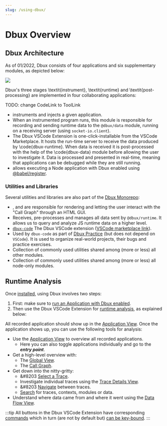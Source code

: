```yaml
---
slug: /using-dbux/
---
```


# Dbux Overview


<TOC toc={toc} />


## Dbux Architecture

As of 01/2022, Dbux consists of four applications and six supplementary modules, as depicted below:

<Img src="architecture-v001.png" />

Dbux's three stages \textit{instrument}, \textit{runtime} and \textit{post-processing} are implemented in four collaborating applications:

TODO: change CodeLink to ToolLink

* <CodeLink path="dbux-babel-plugin" /> instruments and injects <CodeLink path="dbux-runtime" /> a given application.
* <CodeLink path="dbux-runtime" /> When an instrumented program runs, this module is responsible for recording and sending runtime data to the `@dbux/data` module, running on a receiving server (using `socket-io.client`).
* The Dbux VSCode Extension is one-click-installable from the VSCode Marketplace. It hosts the run-time server to receive the data produced by \code{dbux-runtime}. When data is received it is post-processed with the help of the \code{dbux-data} module before allowing the user to investigate it. Data is processed and presented in real-time, meaning that applications can be debugged while they are still running.
* <CodeLink path="dbux-cli" /> allows executing a Node application with Dbux enabled using [@babel/register](https://babeljs.io/docs/en/babel-register).


### Utilities and Libraries

Several utilities and libraries are also part of the [Dbux Monorepo](https://github.com/Domiii/dbux):

* <CodeLink path="dbux-graph-common" />, <CodeLink path="dbux-graph-client" /> and <CodeLink path="dbux-graph-host" /> are responsible for rendering and letting the user interact with the "Call Graph" through an HTML GUI.
* <CodeLink path="dbux-data" /> Receives, pre-processes and manages all data sent by `@dbux/runtime`. It allows us to query and analyze JS runtime data on a higher level.
* [`dbux-code`](./tools-and-configuration/dbux-code) The Dbux VSCode extension ([VSCode marketplace link](https://marketplace.visualstudio.com/items?itemName=Domi.dbux-code)).
* <CodeLink path="dbux-projects" /> Used by `dbux-code` as part of [Dbux Practice](../dbux-practice) (but does not depend on `VSCode`). It is used to organize real-world projects, their bugs and practice exercises.
* <CodeLink path="dbux-common" /> Collection of commonly used utilities shared among (more or less) all other modules.
* <CodeLink path="dbux-common-node" /> Collection of commonly used utilities shared among (more or less) all node-only modules.


## Runtime Analysis

Once [installed](./using-dbux/installation), using Dbux involves two steps:

1. First: make sure to [run an Application with Dbux enabled](./02-enable-dbux.mdx).
2. Then use the Dbux VSCode Extension for [runtime analysis](./00-dbux-overview.mdx#runtime-analysis), as explained below:

All recorded application should show up in the [Application View](./using-dbux/06-applications.mdx).
Once the application shows up, you can use the following tools for analysis:

* Use the [Application View](./using-dbux/applications) to overview all recorded applications.
  * Here you can also toggle applications individually and go to the ***entry point***.
* Get a high-level overview with:
  * The [Global View](./using-dbux/global).
  * The [Call Graph](./using-dbux/call-graph).
* Get down into the nitty-gritty:
  * &#8203<DarkLightImg src="crosshair_red.svg" /> [Select a Trace](./05-select-trace.mdx).
  * Investigate individual traces using the [Trace Details View](./using-dbux/trace-details).
  * &#8203<DarkLightImg width="24px" src="nextInContext.svg" /> <DarkLightImg width="24px" src="previousInContext.svg" /> [Navigate](./using-dbux/trace-details#navigation) between traces.
  * [Search](./using-dbux/search) for traces, contexts, modules or data.
* Understand where data came from and where it went using the [Data Flow View](./using-dbux/data-flow).

:::tip
All buttons in the Dbux VSCode Extension have corresponding [commands](./tools-and-configuration/dbux-code#commands) which in turn (are not by default but) [can be key-bound](https://code.visualstudio.com/docs/getstarted/keybindings).
:::

